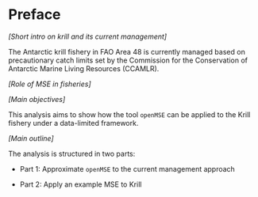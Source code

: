 # Preface {.unnumbered}

*[Short intro on krill and its current management]*

The Antarctic krill fishery in FAO Area 48 is currently managed based on
precautionary catch limits set by the Commission for the
Conservation of Antarctic Marine Living Resources (CCAMLR).



*[Role of MSE in fisheries]*


*[Main objectives]*

This analysis aims to show how the tool `openMSE` can be applied to the Krill
fishery under a data-limited framework.


*[Main outline]*

The analysis is structured in two parts:

   - Part 1: Approximate `openMSE` to the current management approach
   
   - Part 2: Apply an example MSE to Krill



<!-- 

-----------------------------------------------------------------------------------
Maschette et al (2020):

SC-2019 (para. 3.16) noted the need to implement a revised management strategy that
would incorporate contemporary information across a range of spatial and temporal scales
to improve the likelihood of achieving CCAMLR’s conservation objective for the krill fishery.
It also outlined a work plan and schedule for implementing the adopted strategy for krill
management (para. 3.34, Tables 1 and 2)
-----------------------------------------------------------------------------------



-->